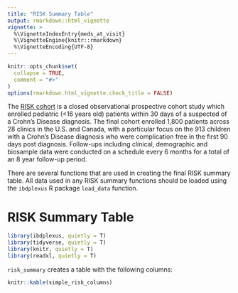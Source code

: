 ```yaml
---
title: "RISK Summary Table"
output: rmarkdown::html_vignette
vignette: >
  %\VignetteIndexEntry{meds_at_visit}
  %\VignetteEngine{knitr::rmarkdown}
  %\VignetteEncoding{UTF-8}
---
```


```r
knitr::opts_chunk$set(
  collapse = TRUE,
  comment = "#>"
)
options(rmarkdown.html_vignette.check_title = FALSE)
```

The [RISK cohort](https://www.crohnscolitisfoundation.org/research/current-research-initiatives/pediatric-risk-stratification) is a closed observational prospective cohort study which enrolled pediatric (\<16 years old) patients within 30 days of a suspected of a Crohn's Disease diagnosis. The final cohort enrolled 1,800 patients across 28 clinics in the U.S. and Canada, with a particular focus on the 913 children with a Crohn's Disease diagnosis who were complication free in the first 90 days post diagnosis. Follow-ups including clinical, demographic and biosample data were conducted on a schedule every 6 months for a total of an 8 year follow-up period.

There are several functions that are used in creating the final RISK summary table. All data used in any RISK summary functions should be loaded using the `ibdplexus` R package `load_data` function.

# RISK Summary Table

```r
library(ibdplexus, quietly = T)
library(tidyverse, quietly = T)
library(knitr, quietly = T)
library(readxl, quietly = T)
```

`risk_summary` creates a table with the following columns:

```r
knitr::kable(simple_risk_columns)
```
